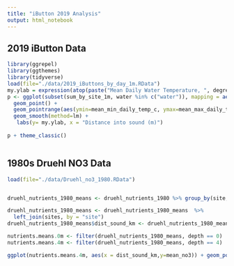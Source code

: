 ```yaml
---
title: "iButton 2019 Analysis"
output: html_notebook
---
```


## 2019 iButton Data
```r
library(ggrepel)
library(ggthemes)
library(tidyverse)
load(file="./data/2019_iButtons_by_day_1m.RData")
my.ylab = expression(atop(paste("Mean Daily Water Temperature, ", degree,"C"), "(+/- Min., Max.)"))
p <- ggplot(subset(sum_by_site_1m, water %in% c("water")), mapping = aes(x = dist_in_sound, y = mean_mean_daily_temp_c)) +
  geom_point() +
  geom_pointrange(aes(ymin=mean_min_daily_temp_c, ymax=mean_max_daily_temp_c)) +
  geom_smooth(method=lm) +
   labs(y= my.ylab, x = "Distance into sound (m)")
  
p + theme_classic()



```

## 1980s Druehl NO3 Data

```r
load(file="./data/Druehl_no3_1980.RData")


druehl_nutrients_1980_means <- druehl_nutrients_1980 %>% group_by(site, depth, month) %>% summarize(mean_no3 = mean(no3, na.rm = T))

druehl_nutrients_1980_means <- druehl_nutrients_1980_means  %>% 
  left_join(sites, by = "site")
druehl_nutrients_1980_means$dist_sound_km <- druehl_nutrients_1980_means$dist_sound/1000

nutrients.means.0m <- filter(druehl_nutrients_1980_means, depth == 0)
nutrients.means.4m <- filter(druehl_nutrients_1980_means, depth == 4)

ggplot(nutrients.means.4m, aes(x = dist_sound_km,y=mean_no3)) + geom_point()

```

